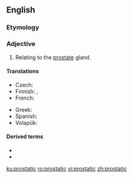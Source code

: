 ==English==

===Etymology===
{{suffix|en|prostate|ic}}

===Adjective===
{{en-adj|-}}

# {{lb|en|anatomy}} Relating to the [[prostate]] gland.

====Translations====
{{trans-top|relating to the prostate gland}}
* Czech: {{t+|cs|prostatický}}
* Finnish: {{t+|fi|eturauhanen|alt=eturauhas-}}, {{t+|fi|eturauhanen|alt=eturauhasen}}
* French: {{t+|fr|prostatique}}
{{trans-mid}}
* Greek: {{t+|el|προστατικός}}
* Spanish: {{t|es|prostático}}
* Volapük: {{t|vo|prostatik}}
{{trans-bottom}}

====Derived terms====
* {{l|en|prostatic adenocarcinoma}}
* {{l|en|prostatic utricle}}

[[ku:prostatic]]
[[ro:prostatic]]
[[vi:prostatic]]
[[zh:prostatic]]